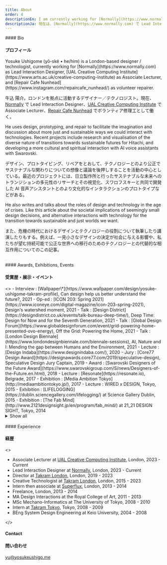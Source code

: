 ```yaml
---
title: About
order: 4
descriptionEn: I am currently working for [Normally](https://www.normally.com) as Lead Interaction Designer. I also volunteer at Repair Cafe Nunhead as an appliances repairer.
descriptionJa: 現在は、[Normally](https://www.normally.com) で Lead Interaction Designer として働く傍ら、Repair Cafe Nunhead でボランティア修理工としても活動している。
---
```



<BilingualSection>
#### Bio

#### プロフィール

</BilingualSection>

<BilingualSection>
Yosuke Ushigome (yō-ské • he/him) is a London-based designer / technologist, currently working for [Normally](https://www.normally.com) as Lead Interaction Designer, [UAL Creative Computing Institute](https://www.arts.ac.uk/creative-computing-institute) as Associate Lecturer, and [Repair Cafe Nunhead](https://www.instagram.com/repaircafe_nunhead/) as volunteer repairer.

牛込 陽介。ロンドンを拠点に活動するデザイナー／テクノロジスト。現在、[Normally](https://www.normally.com) で Lead Interaction Designer、[UAL Creative Computing Institute](https://www.arts.ac.uk/creative-computing-institute) で Associate Lecturer、[Repair Cafe Nunhead](https://www.instagram.com/repaircafe_nunhead/) でボランティア修理工として働く。

</BilingualSection>

<BilingualSection>
He uses design, prototyping, and repair to facilitate the imagination and
discussion about more just and sustainable ways we could interact with
technologies. Recent projects include research and visualisation of the
diverse nature of transitions towards sustainable futures for Hitachi, and
developing a more cultural and spiritual interaction with AI voice assistants
with Swarovski.

デザイン、プロトタイピング、リペアをとおして、テクノロジーとのより公正でサステナブルな関わりについての想像と議論を後押しすることを活動の中心としている。最近のプロジェクトには、日立製作所と行ったサステナブルな未来へのトランジションの多元性のリサーチとその視覚化、スワロフスキーと共同で開発した AI 音声アシスタントとのより文化的なインタラクションのプロトタイプなどがある。

</BilingualSection>

<BilingualSection>
He also writes and talks about the roles of design and technology in the age of crises. Like this article about the societal implications of seemingly small design decisions, and alternative interactions with technology for the transition towards sustainable and just worlds we want.

また、危機の時代におけるデザインとテクノロジーの役割について執筆したり講演したりもする。例えば、一見小さなデザインの決定が社会に与える影響や、私たちが望む持続可能で公正な世界への移行のためのテクノロジーとの代替的な相互作用についてのこの記事。

</BilingualSection>
<br/>
<BilingualSection>
#### Awards, Exhibitions, Events

#### 受賞歴・展示・イベント

</BilingualSection>

<MonolingualSection>
<>
- Interview : [Wallpaper\*](https://www.wallpaper.com/design/yosuke-ushigome-takram-profile), Can design help us better understand the future?, 2021
- Op-ed : [ICON 203: Spring 2021](https://www.iconeye.com/digital-magazine/icon-203-spring-2021), Design's watershed moment, 2021
- Talk : [Design District](https://designdistrict.co.uk/events/talk-bureau-deep-time/), Deep Time: Design for Now and for the Seventh Generation, 2021
- Talk : [Global Design Forum](https://www.globaldesignforum.com/event/grid-powering-home-presented-ovo-energy), Off the Grid: Powering the Home, 2021
- Talk : [London Design Biennale](https://www.londondesignbiennale.com/biennale-sessions), AI, Nature and I: Mending the gap between Humans and the Environment, 2021
- Lecture : [Design Indaba](https://www.designindaba.com/), 2020
- Jury : [Core77 Design Award](https://designawards.core77.com/2019/speculative-design), Speculative Design Jury Captain, 2019
- Award : [Swarovski Designers of the Future Award](https://www.swarovskigroup.com/S/news/Designers-of-the-Future.en.html), 2018
- Lecture : [Resonate](https://resonate.io), Belgrade, 2017
- Exhibition : [Media Ambition Tokyo](http://mediaambitiontokyo.jp/), 2017
- Lecture : WIRED x DESIGN, Tokyo, 2015
- Exhibition : [LIFELOGGING](https://dublin.sciencegallery.com/lifelogging/) at Science Gallery Dublin, 2015
- Exhibition : [The Fab Mind](http://www.2121designsight.jp/en/program/fab_mind/) at 21_21 DESIGN SIGHT, Tokyo, 2014

<details>

<summary>Show all</summary>

- Lecture : [Hochschule für Gestaltung Schwäbisch Gmünd](https://www.hfg-gmuend.de/), 2022
- Lecture : [Speculative Futures Stuttgart](https://www.meetup.com/en-AU/speculative-futures-stuttgart/), 2022
- Lecture : [TBD Conference](https://www.thetbdconference.com/), 2022
- Lecture : [FHNW Academy of Art and Design](https://www.fhnw.ch/en/about-fhnw/schools/academy-of-art-and-design), 2021
- Talk : [Fridays For Future Japan](https://fridaysforfuture.jp/), 2021
- Interview : [Wallpaper\*](https://www.wallpaper.com/design/yosuke-ushigome-takram-profile), Can design help us better understand the future?, 2021
- Op-ed : [ICON 203: Spring 2021](https://www.iconeye.com/digital-magazine/icon-203-spring-2021), Design's watershed moment, 2021
- Talk : [Design District](https://designdistrict.co.uk/events/talk-bureau-deep-time/), Deep Time: Design for Now and for the Seventh Generation, 2021
- Talk : [Global Design Forum](https://www.globaldesignforum.com/event/grid-powering-home-presented-ovo-energy), Off the Grid: Powering the Home, 2021
- Talk : [London Design Biennale](https://www.londondesignbiennale.com/biennale-sessions), AI, Nature and I: Mending the gap between Humans and the Environment, 2021
- Lecture : [N High School](https://nnn.ed.jp/), 2021
- Lecture : [Kontrapunkt Webinar](https://www.kontrapunkt.com/news/webinarstrategic-foresight), Strategic Foresight: Crafting future scenarios for better strategic navigation, 2021
- Lecture : [London College of Communication](https://www.arts.ac.uk/colleges/london-college-of-communication), 2021
- Lecture : [DLX Design Academy](https://en.dlxdesignacademy.com/), 2021
- Lecture : [Design Indaba](https://www.designindaba.com/), 2020
- Jury : [Core77 Design Award](https://designawards.core77.com/2019/speculative-design), Speculative Design Jury Captain, 2019
- Award : [Swarovski Designers of the Future Award](https://www.swarovskigroup.com/S/news/Designers-of-the-Future.en.html), 2018
- TV : Hodokyoku, Japan, 2017
- Lecture : [Resonate](https://resonate.io), Belgrade, 2017
- Lecture : [Data Fest](https://www.datafest.global/), Edinburgh, 2017
- Exhibition : [Media Ambition Tokyo](http://mediaambitiontokyo.jp/), 2017
- Lecture : London College of Communication, 2016
- Exhibition : [New Style New Artist](http://www.ntticc.or.jp/en/exhibitions/2016/talk-new-styles-new-artists-oct-28-2016/) at ICC, Tokyo, 2016
- Workshop : Live with AI at [NEXT Conference](https://nextconf.eu/), Hamburg, 2016
- Exhibition : [Scenes Unseen](http://scenesunseen.takram.com/) at London Design Festival, 2016
- Workshop : V&A Friday Late, London, 2016
- Exhibition : [Unread Messages](http://unreadmessages.com/) at Aram Gallery, London, 2016
- Workshop : Takram Academy at Space Art Technology, London, 2016
- Talk : IAMAS graduation show, Gifu, 2016
- Writing : [Speculative Everything Japanese Edition](http://amzn.asia/dKgTQyb), 2016
- Exhibition : [8h Ahead](https://www.takram.com/projects/8h-ahead/) at London Design Festival, 2015
- Workshop : Speculative Ohgiri for WIRED, Tokyo, 2015
- Lecture : WIRED x DESIGN, Tokyo, 2015
- Exhibition : LIFELOGGING at Science Gallery Dublin, 2015
- Exhibition : [The Fab Mind](http://www.2121designsight.jp/en/program/fab_mind/) at 21_21 DESIGN SIGHT, Tokyo, 2014
- Talk : The Design Batons at Japan Institute of Design Promotion, Tokyo, 2014
- Onlin Curation\_ : [Design and Violence](https://www.moma.org/interactives/exhibitions/2013/designandviolence/commoditized-warfare-yosuke-ushigome/) by MoMA, 2014
- Exhibition : [Wearable Futures](http://www.wearablefutures.co/), London, 2013
- Exhibition : Bunny Smash at [Museum of Contemporary Art Tokyo](http://www.mot-art-museum.jp/eng/2013/usagi_smash/), 2013

</details>
</>
</MonolingualSection>
<br/>

<BilingualSection>
#### Experience

#### 経歴

</BilingualSection>

<MonolingualSection>
<>

- Associate Lecturer at [UAL Creative Computing Institute](https://www.arts.ac.uk/creative-computing-institute), London, 2023 - Current
- Lead Interaction Designer at [Normally](https://normally.com/), London, 2023 - Current
- Director at [Takram London](https://www.takram.com), London, 2019 - 2023
- Creative Technologist at [Takram London](https://www.takram.com), London, 2015 - 2023
- Intern then associate at [Superflux](http://superflux.in/), London, 2013 - 2014
- Freelance, London, 2013 - 2014
- MA Design Interactions at the Royal College of Art, 2011 - 2013
- MSc Mechano-Informatics at The University of Tokyo, 2008 - 2010
- Intern at [Takram Tokyo](https://www.takram.com), Tokyo, 2008 - 2009
- BEng System Design Engineering at Keio University, 2004 - 2008

</>
</MonolingualSection>
<br/>

<BilingualSection>

#### Contact

#### 問い合わせ

</BilingualSection>

<MonolingualSection>

[yu@yosukeushigo.me](mailto:yu@yosukeushigo.me)

</MonolingualSection>
